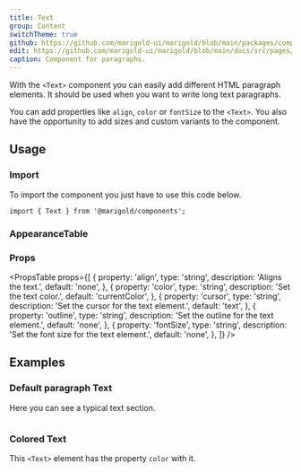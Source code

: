 ```yaml
---
title: Text
group: Content
switchTheme: true
github: https://github.com/marigold-ui/marigold/blob/main/packages/components/src/Text/Text.tsx
edit: https://github.com/marigold-ui/marigold/blob/main/docs/src/pages/components/text.mdx
caption: Component for paragraphs.
---
```


With the `<Text>` component you can easily add different HTML paragraph elements. It should be used when you want to write long text paragraphs.

You can add properties like `align`, `color` or `fontSize` to the `<Text>`. You also have the opportunity to add sizes and custom variants to the component.

## Usage

### Import

To import the component you just have to use this code below.

```tsx
import { Text } from '@marigold/components';
```

### AppearanceTable

<AppearanceTable component={title} />

### Props

<PropsTable
  props={[
    {
      property: 'align',
      type: 'string',
      description: 'Aligns the text.',
      default: 'none',
    },
    {
      property: 'color',
      type: 'string',
      description: 'Set the text color.',
      default: 'currentColor',
    },
    {
      property: 'cursor',
      type: 'string',
      description: 'Set the cursor for the text element.',
      default: 'text',
    },
    {
      property: 'outline',
      type: 'string',
      description: 'Set the outline for the text element.',
      default: 'none',
    },
    {
      property: 'fontSize',
      type: 'string',
      description: 'Set the font size for the text element.',
      default: 'none',
    },
  ]}
/>

## Examples

### Default paragraph Text

Here you can see a typical text section.

```tsx preview file=components/Text/text-default.demo.tsx

```

### Colored Text

This `<Text>` element has the property `color` with it.

```tsx preview file=components/Text/text-color.demo.tsx

```
